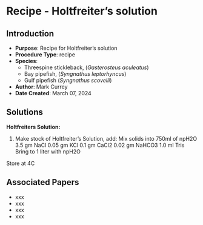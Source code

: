 # Recipe - Holtfreiter's solution {#sec-general_recipe_holtfrieters}

## Introduction

-   **Purpose**: Recipe for Holtfreiter's solution   
-   **Procedure Type**: recipe
-   **Species**:
    -   Threespine stickleback, (*Gasterosteus aculeatus*)
    -   Bay pipefish, (*Syngnathus leptorhyncus*)
    -   Gulf pipefish (*Syngnathus scovelli*)
-   **Author**: Mark Currey
-   **Date Created**: March 07, 2024



## Solutions

**Holtfreiters Solution:**


1.  Make stock of Holtfreiter’s Solution, add:
        Mix solids into 750ml of npH2O
        	3.5 gm NaCl
        	0.05 gm KCl
        	0.1 gm CaCl2
        	0.02 gm NaHCO3
        	1.0 ml Tris
        	Bring to 1 liter with npH2O

::: {.callout-Notes title="Note"}
Store at 4C
:::

## Associated Papers

- xxx
- xxx
- xxx
- xxx
